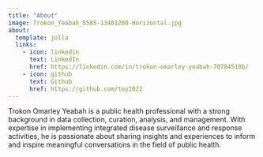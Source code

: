 ```yaml
---
title: "About"
image: Trokon_Yeabah_5585-13401200-Horizontal.jpg
about:
  template: jolla
  links:
    - icon: linkedin
      text: LinkedIn
      href: https://linkedin.com/in/trokon-omarley-yeabah-70784510b/
    - icon: github
      text: Github
      href: https://github.com/toy2022
---
```


Trokon Omarley Yeabah is a public health professional with a strong background in data collection, curation, analysis, and management. With expertise in implementing integrated disease surveillance and response activities, he is passionate about sharing insights and experiences to inform and inspire meaningful conversations in the field of public health.